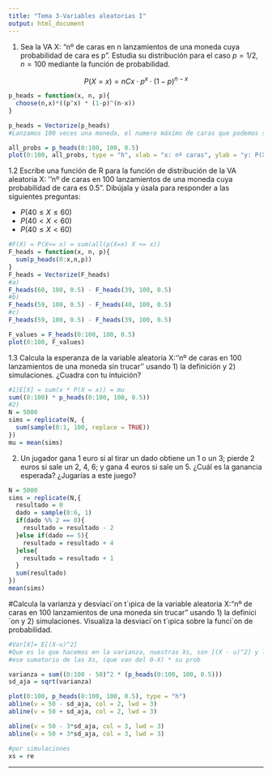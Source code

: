 ```yaml
---
title: "Tema 3-Variables aleatorias I"
output: html_document
---
```


1. Sea la VA X: "nº de caras en n lanzamientos de una moneda
cuya probabilidad de cara es p". Estudia su distribución para el caso
$p=1/2$, $n=100$ mediante la función de probabilidad.

$$P(X=x) = nCx \cdot p^x \cdot (1-p) ^{n-x}$$

```r
p_heads = function(x, n, p){
  choose(n,x)*((p^x) * (1-p)^(n-x))
}

p_heads = Vectorize(p_heads)
#Lanzamos 100 veces una moneda, el numero máximo de caras que podemos sacar es 100, y el mínimo 0, Si queremos todos esos calculos, recordemos que aquí todo esta vectorizado. 

all_probs = p_heads(0:100, 100, 0.5)
plot(0:100, all_probs, type = "h", xlab = "x: nº caras", ylab = "y: P(X=x)")

```


1.2 Escribe una función de R para la función de distribución de la VA aleatoria
X: ''nº de caras en 100 lanzamientos de una moneda cuya probabilidad de cara es 0.5".
Dibújala y úsala para responder a las siguientes preguntas:

  * $P(40 \leq X \leq 60)$
  * $P(40 < X < 60)$
  * $P(40 \leq X < 60)$

```r
#F(X) = P(X<= x) = sum(all(p(X=x) X <= x))
F_heads = function(x, n, p){
  sum(p_heads(0:x,n,p))
}
F_heads = Vectorize(F_heads)
#a) 
F_heads(60, 100, 0.5) - F_heads(39, 100, 0.5)
#b)
F_heads(59, 100, 0.5) - F_heads(40, 100, 0.5)
#c)
F_heads(59, 100, 0.5) - F_heads(39, 100, 0.5)

F_values = F_heads(0:100, 100, 0.5)
plot(0:100, F_values)

```
1.3 Calcula la esperanza de la variable aleatoria X:''nº de caras en 100 lanzamientos
de una moneda sin trucar'' usando 1) la definición y 2) simulaciones. ¿Cuadra
con tu intuición?

```r
#1)E[X] = sum(x * P(X = x)) = mu
sum((0:100) * p_heads(0:100, 100, 0.5))
#2)
N = 5000
sims = replicate(N, {
  sum(sample(0:1, 100, replace = TRUE))
})
mu = mean(sims)
```
2. Un jugador gana 1 euro si al tirar un dado obtiene un 1 o un 3; pierde 2 euros
si sale un 2, 4, 6; y gana 4 euros si sale un 5. ¿Cuál es la ganancia esperada? 
¿Jugarías a este juego?

```r
N = 5000
sims = replicate(N,{
  resultado = 0 
  dado = sample(0:6, 1)
  if(dado %% 2 == 0){
    resultado = resultado - 2
  }else if(dado == 5){
    resultado = resultado + 4
  }else{ 
    resultado = resultado + 1
  }
  sum(resultado)
})
mean(sims)

```

#Calcula la varianza y desviaci´on t´ıpica de la variable aleatoria X:“nº de caras en
100 lanzamientos de una moneda sin trucar” usando 1) la definici´on y 2)
simulaciones. Visualiza la desviaci´on t´ıpica sobre la funci´on de probabilidad.

```r
#Var[X]= E[(X-u)^2]
#Que es lo que hacemos en la varianza, nuestras Xs, son [(X - u)^2] y la esperanza, sera entonces
#ese sumatorio de las Xs, (que van del 0-X) * su prob

varianza = sum((0:100 - 50)^2 * (p_heads(0:100, 100, 0.5)))
sd_aja = sqrt(varianza)

plot(0:100, p_heads(0:100, 100, 0.5), type = "h")
abline(v = 50 - sd_aja, col = 2, lwd = 3)
abline(v = 50 + sd_aja, col = 2, lwd = 3)

abline(v = 50 - 3*sd_aja, col = 3, lwd = 3)
abline(v = 50 + 3*sd_aja, col = 3, lwd = 3)

#por simulaciones
xs = re
```

---

